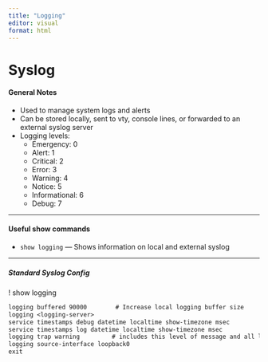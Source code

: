 ```yaml
---
title: "Logging"
editor: visual
format: html
---
```


# Syslog

#### General Notes

- Used to manage system logs and alerts
- Can be stored locally, sent to vty, console lines, or forwarded to an external syslog server
- Logging levels:
  - Emergency: 0  
  - Alert: 1  
  - Critical: 2  
  - Error: 3  
  - Warning: 4  
  - Notice: 5  
  - Informational: 6  
  - Debug: 7

---

#### Useful show commands

- `show logging` — Shows information on local and external syslog

---

##### Standard Syslog Config

!
show logging

```default
logging buffered 90000        # Increase local logging buffer size
logging <logging-server>
service timestamps debug datetime localtime show-timezone msec
service timestamps log datetime localtime show-timezone msec
logging trap warning         # includes this level of message and all lower levels
logging source-interface loopback0
exit
```

